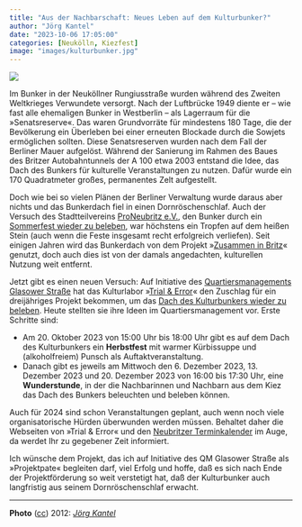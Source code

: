 ```yaml
---
title: "Aus der Nachbarschaft: Neues Leben auf dem Kulturbunker?"
author: "Jörg Kantel"
date: "2023-10-06 17:05:00"
categories: [Neukölln, Kiezfest]
image: "images/kulturbunker.jpg"
---
```


[![](images/kulturbunker-b.jpg)](https://www.flickr.com/photos/schockwellenreiter/7294212942/)

Im Bunker in der Neuköllner Rungiusstraße wurden während des Zweiten Weltkrieges Verwundete versorgt. Nach der Luftbrücke 1949 diente er -- wie fast alle ehemaligen Bunker in Westberlin -- als Lagerraum für die »Senatsreserve«. Das waren Grundvorräte für mindestens 180 Tage, die der Bevölkerung ein Überleben bei einer erneuten Blockade durch die Sowjets ermöglichen sollten. Diese Senatsreserven wurden nach dem Fall der Berliner Mauer aufgelöst. Während der Sanierung im Rahmen des Baues des Britzer Autobahntunnels der A 100 etwa 2003 entstand die Idee, das Dach des Bunkers für kulturelle Veranstaltungen zu nutzen. Dafür wurde ein 170&nbsp;Quadratmeter großes, permanentes Zelt aufgestellt.

Doch wie bei so vielen Plänen der Berliner Verwaltung wurde daraus aber nichts und das Bunkerdach fiel in einen Dornröschenschlaf. Auch der Versuch des Stadtteilvereins [ProNeubritz e.V.](https://proneubritz.jimdofree.com/), den Bunker durch ein [Sommerfest wieder zu beleben](https://www.berliner-woche.de/britz/c-kultur/vereine-veranstalten-ein-sommerfest-auf-dem-kulturbunker-rungiusstrasse_a176525), war höchstens ein Tropfen auf dem heißen Stein (auch wenn die Feste insgesamt recht erfolgreich verliefen). Seit einigen Jahren wird das Bunkerdach von dem Projekt »[Zusammen in Britz](https://www.berlin.de/ba-neukoelln/politik-und-verwaltung/aemter/jugendamt/angebote-fuer-kinder-jugend-und-familien/artikel.1061728.php)« genutzt, doch auch dies ist von der damals angedachten, kulturellen Nutzung weit entfernt.

Jetzt gibt es einen neuen Versuch: Auf Initiative des [Quartiersmanagements Glasower Straße](https://qm-glasower-strasse.de/) hat das Kulturlabor »[Trial & Error](https://www.trial-error.org/)« den Zuschlag für ein dreijähriges Projekt bekommen, um das [Dach des Kulturbunkers wieder zu beleben](https://www.trial-error.org/projekte-1/kulturbunker/). Heute stellten sie ihre Ideen im Quartiersmanagement vor. Erste Schritte sind:

- Am 20. Oktober 2023 von 15:00 Uhr bis 18:00 Uhr gibt es auf dem Dach des Kulturbunkers ein **Herbstfest** mit warmer Kürbissuppe und (alkoholfreiem) Punsch als Auftaktveranstaltung.
- Danach gibt es jeweils am Mittwoch den 6. Dezember 2023, 13. Dezember 2023 und 20.&nbsp;Dezember 2023 von 16:00 bis 17:30 Uhr, eine **Wunderstunde**, in der die Nachbarinnen und Nachbarn aus dem Kiez das Dach des Bunkers beleuchten und beleben können.

Auch für 2024 sind schon Veranstaltungen geplant, auch wenn noch viele organisatorische Hürden überwunden werden müssen. Behaltet daher die Webseiten von »Trial & Error« und den [Neubritzer Terminkalender](https://neubritz.jimdofree.com/) im Auge, da werdet Ihr zu gegebener Zeit informiert.

Ich wünsche dem Projekt, das ich auf Initiative des QM Glasower Straße als »Projektpate« begleiten darf, viel Erfolg und hoffe, daß es sich nach Ende der Projektförderung so weit verstetigt hat, daß der Kulturbunker auch langfristig aus seinem Dornröschenschlaf erwacht. 

---

**Photo** ([cc](http://creativecommons.org/licenses/by-nc-nd/2.0/)) 2012: *[Jörg Kantel](http://cognitiones.kantel-chaos-team.de/cv.html)*